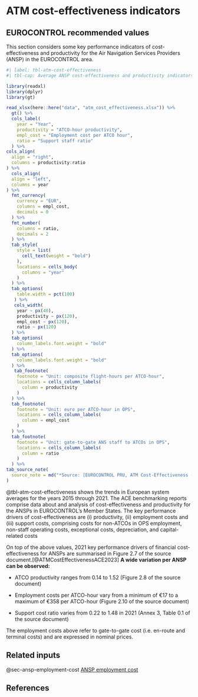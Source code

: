 # ATM cost-effectiveness indicators {#sec-atm-cost-effectiveness-indicators}

## EUROCONTROL recommended values

This section considers some key performance indicators of cost-effectiveness and 
productivity for the Air Navigation Services Providers (ANSP) in the EUROCONTROL area.

```r
#| label: tbl-atm-cost-effectiveness
#| tbl-cap: Average ANSP cost-effectiveness and productivity indicators

library(readxl)
library(dplyr)
library(gt)

read_xlsx(here::here("data", "atm_cost_effectiveness.xlsx")) %>% 
  gt() %>% 
  cols_label(
    year = "Year",
    productivity = "ATCO-hour productivity",
    empl_cost = "Employment cost per ATCO hour",
    ratio = "Support staff ratio"
  ) %>% 
cols_align(
  align = "right",
  columns = productivity:ratio
) %>% 
  cols_align(
  align = "left",
  columns = year
) %>% 
  fmt_currency(
    currency = "EUR",
    columns = empl_cost,
    decimals = 0
  ) %>% 
  fmt_number(
    columns = ratio,
    decimals = 2
  ) %>% 
  tab_style(
    style = list(
      cell_text(weight = "bold")
    ),
    locations = cells_body(
      columns = "year"
    )
  ) %>% 
  tab_options(
    table.width = pct(100)
   ) %>% 
   cols_width(
    year ~ px(40),
    productivity ~ px(120),
    empl_cost ~ px(120),
    ratio ~ px(120)
  ) %>% 
  tab_options(
    column_labels.font.weight = "bold"
  ) %>% 
  tab_options(
    column_labels.font.weight = "bold"
  ) %>% 
   tab_footnote(
    footnote = "Unit: composite flight-hours per ATCO-hour",
    locations = cells_column_labels(
      column = productivity
    )
  ) %>% 
  tab_footnote(
    footnote = "Unit: euro per ATCO-hour in OPS",
    locations = cells_column_labels(
      column = empl_cost
    )
  ) %>% 
  tab_footnote(
    footnote = "Unit: gate-to-gate ANS staff to ATCOs in OPS",
    locations = cells_column_labels(
      column = ratio
    )
  ) %>% 
tab_source_note(
  source_note = md("*Source: [EUROCONTROL PRU, ATM Cost-Effectiveness (ACE) Benchmarking Report (2023 Edition)](https://ansperformance.eu/publications/prc/ace/)*")
)
```

@tbl-atm-cost-effectiveness shows the trends in European system averages for the 
years 2015 through 2021. The ACE benchmarking reports comprise data about and 
analysis of cost-effectiveness and productivity for the ANSPs in EUROCONTROL’s
Member States. The key performance drivers of cost-effectiveness are (i) productivity,
(ii) employment costs and (iii) support costs, comprising costs for non-ATCOs 
in OPS employment, non-staff operating costs, exceptional costs, depreciation,
and capital-related costs

On top of the above values, 2021 key performance drivers of financial
cost-effectiveness for ANSPs are summarised in Figure 2.7 of the source document.[@ATMCostEffectivenessACE2023]
**A wide variation per ANSP can be observed:**

* ATCO productivity ranges from 0.14 to 1.52 (Figure 2.8 of the source document)

* Employment costs per ATCO-hour vary from a minimum of €17 to a maximum of €358 per ATCO-hour (Figure 2.10 of the source document)

* Support cost ratio varies from 0.22 to 1.48 in 2021 (Annex 3, Table 0.1 of the source document)


:::{.callout-note}
The employment costs above refer to gate-to-gate cost (i.e. en-route and terminal 
costs) and are expressed in nominal prices.
:::

## Related inputs

@sec-ansp-employment-cost [ANSP employment cost](#sec-ansp-employment-cost)

## References



